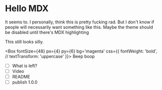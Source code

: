 
# Hello MDX

It seems to.
I personally, think this is pretty fucking rad.
But I don't know if people will necessarily want something like this.
Maybe the theme should be disabled until there's MDX highlighting

This still looks silly.

<Box
  fontSize={48}
  px={4}
  py={6}
  bg='magenta'
  css={{
    fontWeight: 'bold',
    // textTransform: 'uppercase'
  }}>
  Beep boop
</Box>

- [ ] What is left?
- [ ] Video
- [ ] README
- [ ] publish 1.0.0